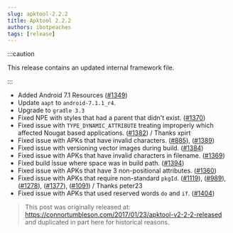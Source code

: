 ```yaml
---
slug: apktool-2.2.2
title: Apktool 2.2.2
authors: ibotpeaches
tags: [release]
---
```


:::caution

This release contains an updated internal framework file.

:::

- Added Android 7.1 Resources ([#1349](https://github.com/iBotPeaches/Apktool/issues/1349))
- Update `aapt` to `android-7.1.1_r4`.
- Upgrade to `gradle 3.3`
- Fixed NPE with styles that had a parent that didn't exist. ([#1370](https://github.com/iBotPeaches/Apktool/issues/1370))
- Fixed issue with `TYPE_DYNAMIC_ATTRIBUTE` treating improperly which affected Nougat based applications. ([#1382](https://github.com/iBotPeaches/Apktool/issues/1382)) / Thanks xpirt
- Fixed issue with APKs that have invalid characters. ([#885](https://github.com/iBotPeaches/Apktool/issues/885)), ([#1389](https://github.com/iBotPeaches/Apktool/issues/1389))
- Fixed issue with versioning vector images during build. ([#1384](https://github.com/iBotPeaches/Apktool/issues/1384))
- Fixed issue with APKs that have invalid characters in filename. ([#1369](https://github.com/iBotPeaches/Apktool/issues/1369))
- Fixed build issue where space was in build path. ([#1394](https://github.com/iBotPeaches/Apktool/issues/1394))
- Fixed issue with APKs that have 3 non-positional attributes. ([#1360](https://github.com/iBotPeaches/Apktool/issues/1360))
- Fixed issue with APKs that require non-standard `pkgId`. ([#1119](https://github.com/iBotPeaches/Apktool/issues/1119)), ([#989](https://github.com/iBotPeaches/Apktool/issues/989)), ([#1278](https://github.com/iBotPeaches/Apktool/issues/1278)), ([#1377](https://github.com/iBotPeaches/Apktool/issues/1377)), ([#1091](https://github.com/iBotPeaches/Apktool/issues/1091)) / Thanks peter23
- Fixed issue with APKs that used reserved words `do` and `if`. ([#1404](https://github.com/iBotPeaches/Apktool/issues/1404))

> This post was originally released at: https://connortumbleson.com/2017/01/23/apktool-v2-2-2-released and duplicated in part here for historical reasons.
